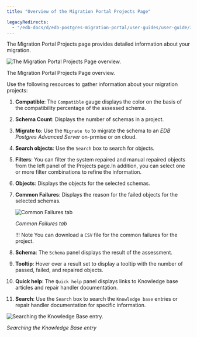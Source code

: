 ```yaml
---
title: "Overview of the Migration Portal Projects Page"

legacyRedirects:
  - "/edb-docs/d/edb-postgres-migration-portal/user-guides/user-guide/3.0.1/mp_overview_project.html"
---
```


<div id="mp_overview_project" class="registered_link"></div>

The Migration Portal Projects page provides detailed information about your migration.

![The Migration Portal Projects Page overview.](../images/mp_overview_project_numbered.png)

The Migration Portal Projects Page overview.

Use the following resources to gather information about your migration projects:

1.  **Compatible**: The `Compatible` gauge displays the color on the basis of the compatibility percentage of the assessed schema.

2.  **Schema Count**: Displays the number of schemas in a project.

3.  **Migrate to**: Use the `Migrate to` to migrate the schema to an *EDB Postgres Advanced Server* on-prmise or on cloud.

4.  **Search objects**: Use the `Search` box to search for objects.

5.  **Filters**: You can filter the system repaired and manual repaired objects from the left panel of the Projects page.In addition, you can select one or more filter combinations to refine the information.

6.  **Objects**: Displays the objects for the selected schemas.

7.  **Common Failures**: Displays the reason for the failed objects for the selected schemas.

    ![Common Failures tab](../images/mp_whats_new_common_failures.png)

    *Common Failures tab*

    !!! Note
        You can download a `CSV` file for the common failures for the project.

8.  **Schema**: The `Schema` panel displays the result of the assessment.

9.  **Tooltip**: Hover over a result set to display a tooltip with the number of passed, failed, and repaired objects.


10. **Quick help**: The `Quick help` panel displays links to Knowledge base articles and repair handler documentation.

11. **Search**: Use the `Search` box to search the `Knowledge base` entries or repair handler documentation for specific information.

![Searching the Knowledge Base entry.](../images/mp_overview_project_kb.png)

*Searching the Knowledge Base entry*
